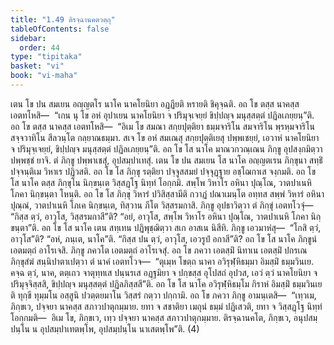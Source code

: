 ```yaml
---
title: "1.49 ติรจฺฉานคตวตฺถุ"
tableOfContents: false
sidebar:
  order: 44
type: "tipitaka"
basket: "vi"
book: "vi-maha"
---
```



<DynamicBreadcrumb />

<Division number="111" book="vi-maha">

<Paragraph number="484" book="vi-maha">
เตน โข ปน สมเยน อญฺญตโร นาโค นาคโยนิยา อฏฺฏียติ หรายติ ชิคุจฺฉติ. อถ โข ตสฺส นาคสฺส เอตทโหสิ—  “เกน นุ โข อหํ อุปาเยน นาคโยนิยา จ ปริมุจฺเจยฺยํ ขิปฺปญฺจ มนุสฺสตฺตํ ปฏิลเภยฺยนฺ”ติ. อถ โข ตสฺส นาคสฺส เอตทโหสิ—  “อิเม โข สมณา สกฺยปุตฺติยา ธมฺมจาริโน สมจาริโน พฺรหฺมจาริโน สจฺจวาทิโน สีลวนฺโต กลฺยาณธมฺมา. สเจ โข อหํ สมเณสุ สกฺยปุตฺติเยสุ ปพฺพเชยฺยํ, เอวาหํ นาคโยนิยา จ ปริมุจฺเจยฺยํ, ขิปฺปญฺจ มนุสฺสตฺตํ ปฏิลเภยฺยนฺ”ติ. อถ โข โส นาโค มาณวกวณฺเณน ภิกฺขู อุปสงฺกมิตฺวา ปพฺพชฺชํ ยาจิ. ตํ ภิกฺขู ปพฺพาเชสุํ, อุปสมฺปาเทสุํ. เตน โข ปน สมเยน โส นาโค อญฺญตเรน ภิกฺขุนา สทฺธิํ ปจฺจนฺติเม วิหาเร ปฏิวสติ. อถ โข โส ภิกฺขุ รตฺติยา ปจฺจูสสมยํ ปจฺจุฏฺฐาย อชฺโฌกาเส จงฺกมติ. อถ โข โส นาโค ตสฺส ภิกฺขุโน นิกฺขนฺเต วิสฺสฏฺโฐ นิทฺทํ โอกฺกมิ. สพฺโพ วิหาโร อหินา ปุณฺโณ, วาตปาเนหิ โภคา นิกฺขนฺตา โหนฺติ. อถ โข โส ภิกฺขุ วิหารํ ปวิสิสฺสามีติ กวาฏํ ปณาเมนฺโต อทฺทส สพฺพํ วิหารํ อหินา ปุณฺณํ, วาตปาเนหิ โภเค นิกฺขนฺเต, ทิสฺวาน ภีโต วิสฺสรมกาสิ. ภิกฺขู อุปธาวิตฺวา ตํ ภิกฺขุํ เอตทโวจุํ—  “กิสฺส ตฺวํ, อาวุโส, วิสฺสรมกาสี”ติ? “อยํ, อาวุโส, สพฺโพ วิหาโร อหินา ปุณฺโณ, วาตปาเนหิ โภคา นิกฺขนฺตา”ติ. อถ โข โส นาโค เตน สทฺเทน ปฏิพุชฺฌิตฺวา สเก อาสเน นิสีทิ. ภิกฺขู เอวมาหํสุ—  “โกสิ ตฺวํ, อาวุโส”ติ? “อหํ, ภนฺเต, นาโค”ติ. “กิสฺส ปน ตฺวํ, อาวุโส, เอวรูปํ อกาสี”ติ? อถ โข โส นาโค ภิกฺขูนํ เอตมตฺถํ อาโรเจสิ. ภิกฺขู ภควโต เอตมตฺถํ อาโรเจสุํ.
</Paragraph>

<Paragraph number="485" book="vi-maha">
อถ โข ภควา เอตสฺมิํ นิทาเน เอตสฺมิํ ปกรเณ ภิกฺขุสํฆํ สนฺนิปาตาเปตฺวา ตํ นาคํ เอตทโวจ—  “ตุเมฺห โขตฺถ นาคา อวิรุฬฺหิธมฺมา อิมสฺมิํ ธมฺมวินเย. คจฺฉ ตฺวํ, นาค, ตตฺเถว จาตุทฺทเส ปนฺนรเส อฏฺฐมิยา จ ปกฺขสฺส อุโปสถํ อุปวส, เอวํ ตฺวํ นาคโยนิยา จ ปริมุจฺจิสฺสสิ, ขิปฺปญฺจ มนุสฺสตฺตํ ปฏิลภิสฺสสี”ติ. อถ โข โส นาโค อวิรุฬฺหิธมฺโม กิราหํ อิมสฺมิํ ธมฺมวินเยติ ทุกฺขี ทุมฺมโน อสฺสูนิ ปวตฺตยมาโน วิสฺสรํ กตฺวา ปกฺกามิ. อถ โข ภควา ภิกฺขู อามนฺเตสิ—  “เทฺวเม, ภิกฺขเว, ปจฺจยา นาคสฺส สภาวปาตุกมฺมาย. ยทา จ สชาติยา เมถุนํ ธมฺมํ ปฏิเสวติ, ยทา จ วิสฺสฏฺโฐ นิทฺทํ โอกฺกมติ—  อิเม โข, ภิกฺขเว, เทฺว ปจฺจยา นาคสฺส สภาวปาตุกมฺมาย. ติรจฺฉานคโต, ภิกฺขเว, อนุปสมฺปนฺโน น อุปสมฺปาเทตพฺโพ, อุปสมฺปนฺโน นาเสตพฺโพ”ติ. (4)
</Paragraph>
</Division>